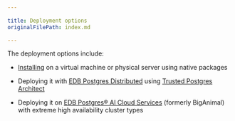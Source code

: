 ```yaml
---
 
title: Deployment options
originalFilePath: index.md

---
```




The deployment options include:

- [Installing](installing) on a virtual machine or physical server using native packages

- Deploying it with [EDB Postgres Distributed](/pgd/latest/) using [Trusted Postgres Architect](/pgd/latest/tpa/)

- Deploying it on [EDB Postgres® AI Cloud Services](/biganimal/latest/) (formerly BigAnimal) with extreme high availability cluster types